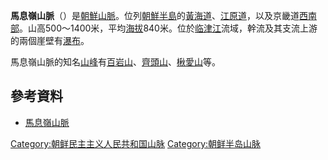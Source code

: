 '''馬息嶺山脈'''（{{kor|k=마식령산맥|hj=馬息嶺山脈}}）是[[朝鮮|朝鮮]][[山脈|山脈]]。位列[[朝鮮半島|朝鮮半島]]的[[黃海道|黃海道]]、[[江原道|江原道]]，以及京畿道[[西南部|西南部]]。山高500〜1400米，平均[[海拔|海拔]]840米。位於[[临津江|临津江]]流域，幹流及其支流上游的兩個崖壁有[[瀑布|瀑布]]。

馬息嶺山脈的知名[[山峰|山峰]]有[[百岩山|百岩山]]、[[齊頭山|齊頭山]]、[[楸愛山|楸愛山]]等。

==參考資料==
*[http://encykorea.aks.ac.kr/Contents/Contents?contents_id=E0017394 馬息嶺山脈] {{Wayback|url=http://encykorea.aks.ac.kr/Contents/Contents?contents_id=E0017394 |date=20160307164247 }}

[[Category:朝鲜民主主义人民共和国山脉|Category:朝鲜民主主义人民共和国山脉]]
[[Category:朝鲜半岛山脉|Category:朝鲜半岛山脉]]